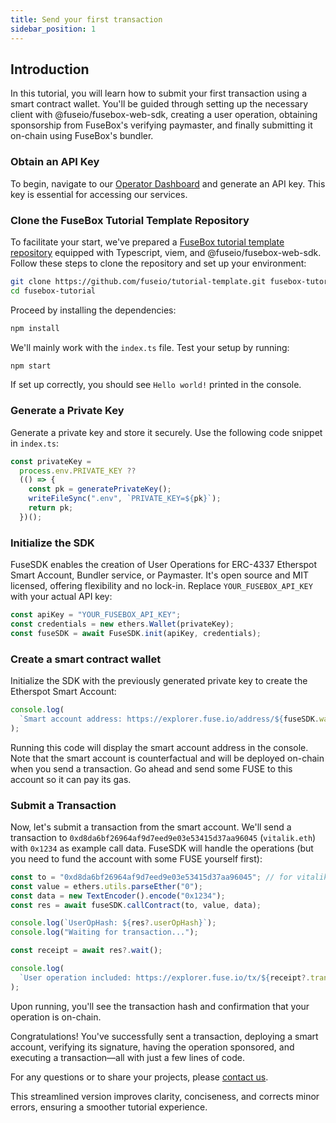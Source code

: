 ```yaml
---
title: Send your first transaction
sidebar_position: 1
---
```


## Introduction

In this tutorial, you will learn how to submit your first transaction using a smart contract wallet. You'll be guided through setting up the necessary client with @fuseio/fusebox-web-sdk, creating a user operation, obtaining sponsorship from FuseBox's verifying paymaster, and finally submitting it on-chain using FuseBox's bundler.

### Obtain an API Key

To begin, navigate to our [Operator Dashboard](https://console.fuse.io/build) and generate an API key. This key is essential for accessing our services.

### Clone the FuseBox Tutorial Template Repository

To facilitate your start, we've prepared a [FuseBox tutorial template repository](https://github.com/fuseio/tutorial-template) equipped with Typescript, viem, and @fuseio/fusebox-web-sdk. Follow these steps to clone the repository and set up your environment:

```bash
git clone https://github.com/fuseio/tutorial-template.git fusebox-tutorial
cd fusebox-tutorial
```

Proceed by installing the dependencies:

```bash
npm install
```

We'll mainly work with the `index.ts` file. Test your setup by running:

```bash
npm start
```

If set up correctly, you should see `Hello world!` printed in the console.

### Generate a Private Key

Generate a private key and store it securely. Use the following code snippet in `index.ts`:

```typescript
const privateKey =
  process.env.PRIVATE_KEY ??
  (() => {
    const pk = generatePrivateKey();
    writeFileSync(".env", `PRIVATE_KEY=${pk}`);
    return pk;
  })();
```

### Initialize the SDK

FuseSDK enables the creation of User Operations for ERC-4337 Etherspot Smart Account, Bundler service, or Paymaster. It's open source and MIT licensed, offering flexibility and no lock-in. Replace `YOUR_FUSEBOX_API_KEY` with your actual API key:

```typescript
const apiKey = "YOUR_FUSEBOX_API_KEY";
const credentials = new ethers.Wallet(privateKey);
const fuseSDK = await FuseSDK.init(apiKey, credentials);
```

### Create a smart contract wallet

Initialize the SDK with the previously generated private key to create the Etherspot Smart Account:

```typescript
console.log(
  `Smart account address: https://explorer.fuse.io/address/${fuseSDK.wallet.getSender()}`
);
```

Running this code will display the smart account address in the console. Note that the smart account is counterfactual and will be deployed on-chain when you send a transaction. Go ahead and send some FUSE to this account so it can pay its gas.

### Submit a Transaction

Now, let's submit a transaction from the smart account. We'll send a transaction to `0xd8da6bf26964af9d7eed9e03e53415d37aa96045` (`vitalik.eth`) with `0x1234` as example call data. FuseSDK will handle the operations (but you need to fund the account with some FUSE yourself first):

```typescript
const to = "0xd8da6bf26964af9d7eed9e03e53415d37aa96045"; // for vitalik.eth
const value = ethers.utils.parseEther("0");
const data = new TextEncoder().encode("0x1234");
const res = await fuseSDK.callContract(to, value, data);

console.log(`UserOpHash: ${res?.userOpHash}`);
console.log("Waiting for transaction...");

const receipt = await res?.wait();

console.log(
  `User operation included: https://explorer.fuse.io/tx/${receipt?.transactionHash}`
);
```

Upon running, you'll see the transaction hash and confirmation that your operation is on-chain.

Congratulations! You've successfully sent a transaction, deploying a smart account, verifying its signature, having the operation sponsored, and executing a transaction—all with just a few lines of code.

For any questions or to share your projects, please [contact us](https://t.me/fuseio).

This streamlined version improves clarity, conciseness, and corrects minor errors, ensuring a smoother tutorial experience.
